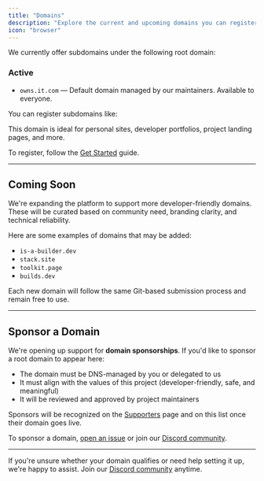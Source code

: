 ```yaml
---
title: "Domains"
description: "Explore the current and upcoming domains you can register subdomains under."
icon: "browser"
---
```


We currently offer subdomains under the following root domain:

### Active

- `owns.it.com` — Default domain managed by our maintainers. Available to everyone.

You can register subdomains like:


This domain is ideal for personal sites, developer portfolios, project landing pages, and more.

To register, follow the [Get Started](/core/quickstart) guide.

---

## Coming Soon

We're expanding the platform to support more developer-friendly domains. These will be curated based on community need, branding clarity, and technical reliability.

Here are some examples of domains that may be added:

- `is-a-builder.dev`
- `stack.site`
- `toolkit.page`
- `builds.dev`

Each new domain will follow the same Git-based submission process and remain free to use.

---

## Sponsor a Domain

We're opening up support for **domain sponsorships**. If you'd like to sponsor a root domain to appear here:

- The domain must be DNS-managed by you or delegated to us
- It must align with the values of this project (developer-friendly, safe, and meaningful)
- It will be reviewed and approved by project maintainers

Sponsors will be recognized on the [Supporters](/community/supporters) page and on this list once their domain goes live.

To sponsor a domain, [open an issue](https://github.com/domainsproject/register/issues) or join our [Discord community](https://discord.gg/jtVHRF9CdK).

---

If you're unsure whether your domain qualifies or need help setting it up, we're happy to assist. Join our [Discord community](https://discord.gg/jtVHRF9CdK) anytime.
